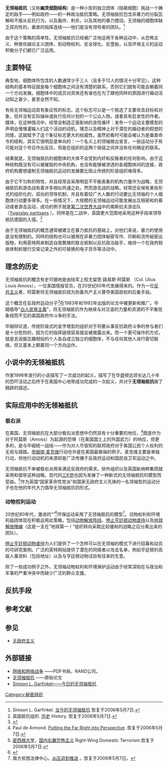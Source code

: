 {{Rough translation|time=2022-4-22}}
'''无领袖抵抗'''（又称'''幽灵细胞结构'''）是一种小型的独立团体（隐蔽细胞）挑战一个确定的敌手——例如政府——的一种政治抵抗策略。无领袖抵抗包含非暴力的分裂瓦解和不服从反抗行为，以及轰炸、刺杀，以及其他的暴力搅动。无领袖的细胞体缺乏双向性的，垂直的指挥连结——他们是没有领导者的团队。<ref>Simson L. Garfinkel. [http://www.firstmonday.org/issues/issue8_3/garfinkel/ 当今的无领袖抵抗] {{Wayback|url=http://www.firstmonday.org/issues/issue8_3/garfinkel/ |date=20130121193135 }} 恢复于2006年5月7日.</ref>

由于这个策略的简单性，无领袖抵抗已经被广泛地运用于各种运动中，从恐怖主义、种族优越论主义团体，到动物权利、反全球化、反堕胎，以及环保主义的运动积极分子们都已广泛运用。

==主要特征==
典型地，细胞体所包含的人数通常少于三人（且多于12人的情况十分罕见）。这种结构的基本特征就是每个细胞体之间没有清楚的联系，否则它们就有可能会朝着同一个方向发展。细胞体中的成员对具体还有谁也在为了跟他同样的原因进行煽动活动知之甚少，甚至全然不知。

有些无领袖运动具有象征性的标志。这个标志可以是一个挑选了主要攻击目标和对象，但并没有实际操纵或执行任何计划的一个公众人物，或者具有启发性的作者。媒体，在这种情况中，经常会制造正面影响的良性循环：发布一个运动主要模型的声明会慢慢灌输人们这个活动的动机，理念以及精神上对于潜在的煽动者的假想的同情，这就赋予了这个象征标志更大的权威性。虽然初看时可能会被认为是垂直命令的结构，其实它很明显是单向的：一个名义上的领袖做出宣言，一些运动分子有可能对这个号召作出反应，但是在组织的这两个层级之间并没有任何确定的联系。

结果就是，无领袖抵抗的细胞体的大体不会受到内奸和反叛者的任何影响。由于这种结构既没有可以被摧毁的中央机构，也没有能够被渗透的各细胞体间的连接，政府机构要想遏制无领袖抵抗运动的发展要比阻止传统的阶层组织难得多。

由于它不匀称的特性，并且经常会采用明显不平衡表象的机构力量作为战略，无领袖抵抗和游击战有着许多相似共通之处。然而游击战的战略，经常还会保有某些形式的组织化的，双向的领导机制，并且有着较广大人数的行动要比无领袖的个人细胞体行动要多得多。在一些情况下，大规模的无领袖运动可能发展出互相密和的暴动或者游击运动，成功的例子就是[[第二次世界大战|第二次世界大战]]中的南斯拉夫游击队（[http://en.wikipedia.org/wiki/Partisans_%28Yugoslavia%29 Yugoslav partisans] {{Wayback|url=http://en.wikipedia.org/wiki/Partisans_%28Yugoslavia%29 |date=20210211020214 }}）。同样是在二战中，英国更大范围地采用这种手段来领导抵抗德国的入侵。<ref>英国抵抗组织. [http://www.parhamairfieldmuseum.co.uk/brohistory.html 历史] {{webarchive|url=https://web.archive.org/web/20050315030541/http://www.parhamairfieldmuseum.co.uk/brohistory.html |date=2005-03-15 }}History. 恢复于2006年5月7日.</ref>

由于无领袖抵抗的概念通常被建立在暴力抵抗的基础上，对他们来说，暴力的使用是没有限制的。同样的结构也可以被用在非暴力团体秘密写作、印刷和流传秘密出版物，利用英特网来制造自我繁殖的联合抵制以反抗政治敌手，维持一个在政府税收体制和银行交易记录之外的可替换的电子货币等活动中。

==理念的历史==
无领袖抵抗的概念有史可据地是由陆军上校尤留思·路易斯·阿莫斯 （Col. Ulius Louis Amoss），一位美国情报官员，在20世纪60年代发展得来的。作为一位[[反共主义|反共主义]]者，阿莫斯将无领袖抵抗视为防备共产主义篡夺美国政权的后备手段。

这个概念在反政府运动分子{{Tsl|en|Louis Beam|4=路易·毕姆}}<ref>{{Cite web |url=http://en.wikipedia.org/wiki/Louis_Beam |title=存档副本 |access-date=2006-12-23 |archive-date=2021-03-09 |archive-url=https://web.archive.org/web/20210309092408/http://en.wikipedia.org/wiki/Louis_Beam }}</ref>在1983年和1992年出版的论文中被更新和推广。毕姆倡导"[[白人民族主義|白人民族主義]]"，将无领袖抵抗作为继续与对泛滥的力量和资源的不平衡现象视而不见的美国政府作斗争的手法。

毕姆辩论道，传统阶级式的金字塔型的组织对于将要从事反抗政府斗争的参与者们是十分危险的，因为它的指挥链很容易就会被揭露出来。而一个更可操作的方式，就是去说服志趣相投的个人各自成立独立的细胞体，不与任何其他人进行密切联络，但又基本上朝着同一个方向运作。

==小说中的无领袖抵抗==
作家{{tsl|en|John Ross|約翰·羅斯}}1996年发行的小说{{tsl|en|Unintended Consequences||《意料外的结果》}}描写了一次成功的起义，描写了在华盛顿远郊长达几十年的恐吓活动之后终于在美国中心地带成功完成的一次起义，并对于'''无领袖抵抗'''做了精辟的描述。

==实际应用中的无领袖抵抗==
===极右派===
在美国，无领袖抵抗在大部分极右派思想中仍然具有十分重要的地位，<ref>Paul de Armond. [http://nwcitizen.com/publicgood/reports/spectrum/ Putting the Far Right into Perspective] {{Wayback|url=http://nwcitizen.com/publicgood/reports/spectrum/ |date=20160306060428 }}.恢复于2006年5月7日.</ref>既是作为对于阿莫斯（Amoss）为起源的恐惧（在美国国土上的外国武力）的响应，但更多的，是与毕姆统一战线——作为对人尽皆知的联邦政府对于美国公民个人权利的无视与践踏。[[提摩太·占士·麥克維|帝姆提·麦克维]]行动也许是在美国最极端的例子。麦克维主要是单独行动，但他行动动机的来源却是广泛传播于反政府运动和国民自卫军运动之中。

无领袖抵抗不单被极右派用来满足反政府的需求。排外组织{{tsl|en|White Aryan Resistance||亚利安白种人抵抗}}以及英国新纳粹集团{{tsl|en|Combat 18||战斗18}}就采用和倡导这种战略。现代的[[三K党|三K党]]也因为发展了一种新式的无领袖抵抗的模型而受益。<ref>[[密西根大学|密西根大学]]，[http://www-personal.umich.edu/~lormand/agenda/9909/06.pdf 国内右翼恐怖主义] {{Wayback|url=http://www-personal.umich.edu/~lormand/agenda/9909/06.pdf |date=20210307220549 }}Right-Wing Domestic Terrorism.恢复于2006年5月7日.</ref>{{tsl|en|Troy Southgate|特洛伊·桑蓋}}作为英国“国家革命性党派”和国家无政府主义先锋的一名领袖型的运动分子也在他的年代大力倡导无领袖抵抗的形式。

===动物权利运动===
20世纪80年代，激进的“{{Tsl|en|Earth First!|4=地球第一！}}”<ref>{{Cite web|title=earthfirst|url=http://www.earthfirst.org/|archive-url=https://web.archive.org/web/20080920045312/http://www.earthfirst.org/|archive-date=2008-09-20}}</ref>环保运动采用了无领袖抵抗的模型<ref>南方贫困法律中心。[http://www.splcenter.org/intel/intelreport/article.jsp?aid=42 从压迫到推进] {{Wayback|url=http://www.splcenter.org/intel/intelreport/article.jsp?aid=42 |date=20050204063555 }}。恢复于2006年5月7日。</ref>。动物权利和环境利益团体现在积极运用此策略，包括[[动物解放阵线|动物解放阵线]]、[[停止亨廷顿动物虐待|停止亨廷顿动物虐待]]以及[[地球解放陣線|地球解放陣線]]（这是一支在“地球第一！”组织转向采取比较缓和的战略之后分离出来的团队）。

[[停止亨廷顿动物虐待|停止亨廷顿动物虐待]]为人们提供了一个怎样可以在无领袖的模式下进行招募和动员的可研究案例。广泛的英特网站提供了潜在的同情者以攻击名单，例如亨廷顿的高级人事资料（包括地址）以及与亨廷顿动物试验有往来的生意。

除了一些成功例子之外，无领袖动物权利和环境保护运动由于经常深陷在与政治和军事的严重冲突中而缺少广泛的群众支援。

==反抗手段==
{{Empty section|date=2022-4-22|small=yes}}

==参考文献==
<references />

==参见==
*[[无政府主义|无政府主义]]

==外部链接==
*[http://www.rand.org/pubs/monograph_reports/MR1382/index.html 网络和网络战争] {{Wayback|url=http://www.rand.org/pubs/monograph_reports/MR1382/index.html |date=20101123222520 }}——PDF书局，RAND公司。
*[http://www.louisbeam.com/leaderless.htm 无领袖抵抗] {{Wayback|url=http://www.louisbeam.com/leaderless.htm |date=20210118082054 }}——原始论文
*[http://www.firstmonday.org/issues/issue8_3/garfinkel/ Simson L. Garfinkel——今日的无领袖抵抗] {{Wayback|url=http://www.firstmonday.org/issues/issue8_3/garfinkel/ |date=20130121193135 }}

[[Category:秘密组织|Category:秘密组织]]